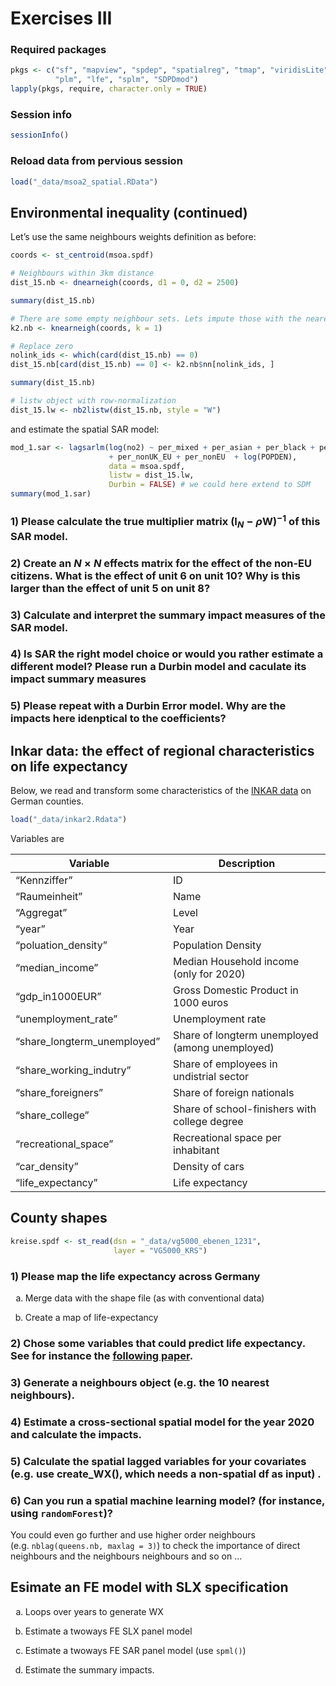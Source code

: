 \newcommand{\Exp}{\mathrm{E}}
\newcommand\given[1][]{\:#1\vert\:}
\newcommand{\Cov}{\mathrm{Cov}}
\newcommand{\Var}{\mathrm{Var}}
\newcommand{\rank}{\mathrm{rank}}
\newcommand{\bm}[1]{\boldsymbol{\mathbf{#1}}}

# Exercises III

### Required packages {.unnumbered}

```r
pkgs <- c("sf", "mapview", "spdep", "spatialreg", "tmap", "viridisLite", 
          "plm", "lfe", "splm", "SDPDmod")
lapply(pkgs, require, character.only = TRUE)

```

### Session info {.unnumbered}

```r
sessionInfo()

```


### Reload data from pervious session {.unnumbered}

```r
load("_data/msoa2_spatial.RData")
```



## Environmental inequality (continued)

Let's use the same neighbours weights definition as before:

```r
coords <- st_centroid(msoa.spdf)

# Neighbours within 3km distance
dist_15.nb <- dnearneigh(coords, d1 = 0, d2 = 2500)

summary(dist_15.nb)

# There are some empty neighbour sets. Lets impute those with the nearest neighbour.
k2.nb <- knearneigh(coords, k = 1)

# Replace zero
nolink_ids <- which(card(dist_15.nb) == 0)
dist_15.nb[card(dist_15.nb) == 0] <- k2.nb$nn[nolink_ids, ]

summary(dist_15.nb)

# listw object with row-normalization
dist_15.lw <- nb2listw(dist_15.nb, style = "W")
```

and estimate the spatial SAR model: 

```r
mod_1.sar <- lagsarlm(log(no2) ~ per_mixed + per_asian + per_black + per_other
                      + per_nonUK_EU + per_nonEU  + log(POPDEN),  
                      data = msoa.spdf, 
                      listw = dist_15.lw,
                      Durbin = FALSE) # we could here extend to SDM
summary(mod_1.sar)
```


### 1) Please calculate the true multiplier matrix $({\bm I_N}-\rho {\bm W})^{-1}$ of this SAR model. {.unnumbered}





### 2) Create an $N \times N$ effects matrix for the effect of the non-EU citizens. What is the effect of unit 6 on unit 10? Why is this larger than the effect of unit 5 on unit 8? {.unnumbered}





### 3) Calculate and interpret the summary impact measures of the SAR model. {.unnumbered}





### 4) Is SAR the right model choice or would you rather estimate a different model? Please run a Durbin model and caculate its impact summary measures {.unnumbered}





### 5) Please repeat with a Durbin Error model. Why are the impacts here idenptical to the coefficients? {.unnumbered}





## Inkar data: the effect of regional characteristics on life expectancy

Below, we read and transform some characteristics of the [INKAR data](https://www.inkar.de/) on German counties.


<!-- ```{r} -->
<!-- di <- c("_data/") -->

<!-- # Define the downloaded filed -->
<!-- j <- c("inkar.csv") -->
<!-- c <- 1 -->

<!-- for(k in j){ -->
<!--   header <- as.vector(t(read.table(paste0(di, k), nrows = 1, sep = ";")[1,])) -->
<!--   # Clean header -->
<!--   header <- stringi::stri_replace_all_fixed( -->
<!--     header,  -->
<!--     c("ä", "ö", "ü", "Ä", "Ö", "Ü"),  -->
<!--     c("ae", "oe", "ue", "Ae", "Oe", "Ue"),  -->
<!--     vectorize_all = FALSE -->
<!--   ) -->
<!--   header <- gsub(" ", "", header) -->
<!--   header <- gsub("\\.", "", header) -->
<!--   header <- iconv(header, "latin1", "ASCII", sub = "") -->

<!--   # Combine with second row header (year) -->
<!--   header2 <- as.vector(t(read.table(paste0(di, k), skip = 1, nrows = 1, sep = ";")[1,])) -->
<!--   header3 <- paste(header, header2, sep = "_") -->
<!--   header3 <- gsub("_NA", "", header3) -->

<!--   nc <- length(header3) -->
<!--   # Input and rename data -->
<!--   data <- read.csv(paste0(di, k), skip = 2, header = FALSE, sep = ";",  -->
<!--                    quote = "\"", dec = ",", stringsAsFactors = F, -->
<!--                    colClasses = "character") -->
<!--   names(data) <- header3 -->
<!--   data1 <- data -->

<!--   # Correct character vars (containing thousands separator) -->
<!--   vars <- which(sapply(data1, is.character)) -->
<!--   vars <- vars[-which(vars %in% c(1:3))] -->
<!--   for(l in vars){ -->
<!--     data1[,l] <- gsub("\\.", "", data1[,l]) -->
<!--     data1[,l] <- gsub("\\,", ".", data1[,l]) -->
<!--     data1[,l] <- as.numeric(data1[,l]) -->
<!--   } -->


<!--   # #Save -->
<!--   # l <- paste("bearb", k, sep = "_") -->
<!--   # write.table(data1, file = l, row.names = FALSE, sep = ";", dec = ".", na = ".") -->

<!--   # #Reshape -->
<!--   # helpvar1 <- unique(header[4:length(header)]) -->
<!--   # helpvar2 <-  sort(unique(header2[!is.na(header2)])) -->
<!--   # n_vars <- length(helpvar1) -->
<!--   # n_times <- length(helpvar2) -->
<!--   # helpvar1 <- sort(rep(helpvar1, times = n_times)) -->
<!--   # helpvar2 <- rep(helpvar2, times = n_vars) -->
<!--   # helpvar3 <- paste(helpvar1, helpvar2, sep = "_") -->
<!--   # count <- ncol(data1)+1 -->
<!--   # for(v in helpvar3) { -->
<!--   #   if(v %in% names(data1)) {} -->
<!--   #   else{ -->
<!--   #     data1[,count] <- NA -->
<!--   #     colnames(data1)[count] <- v -->
<!--   #     count <- count+1 -->
<!--   #   } -->
<!--   # } -->
<!--   # data1 <- data1[c(colnames(data1)[1:3], sort(helpvar3))] -->
<!--   #  -->
<!--   # data1 <- reshape(data1, direction = "long", varying = 4:ncol(data1),  -->
<!--   #                  sep = "_") -->
<!--   data.long <- tidyr::pivot_longer(data1,  -->
<!--                                   cols = 4:ncol(data1), -->
<!--                                   names_to = c(".value", "year"), -->
<!--                                   names_pattern = "(.*)_(.*)") -->


<!--   colnames(data.long) <- substr(colnames(data.long), 1, 30) -->

<!--   if(c == 1){ -->
<!--     inkar.df <- data.long -->
<!--   }else{ -->
<!--     inkar.df <- merge(inkar.df, data.long, all.x = TRUE, all.y = TRUE) -->
<!--   } -->

<!--   c <- c+1 -->

<!-- } -->



<!-- inkar.df$year <- as.numeric(inkar.df$year) -->

<!-- names(inkar.df)[which(names(inkar.df) == "Pkw-Dichte")] <- "pkw_dichte" -->

<!-- save(inkar.df, file = "_data/inkar.Rdata") -->

<!-- ``` -->

```r
load("_data/inkar2.Rdata")
```


Variables are

| Variable | Description |
| ------------					   | ------------ |
| "Kennziffer"                      | ID                                         |
| "Raumeinheit"                     | Name                                       |
| "Aggregat"                        | Level                                      |
| "year"                            | Year                                       |
| "poluation_density"               | Population Density       |
| "median_income"                   | Median Household income (only for 2020)                   |
| "gdp_in1000EUR"                   | Gross Domestic Product in 1000 euros                            |
| "unemployment_rate"               | Unemployment rate                            |
| "share_longterm_unemployed"       | Share of longterm unemployed (among unemployed)                               |
| "share_working_indutry"           | Share of employees in undistrial sector                    |
| "share_foreigners"                | Share of foreign nationals                              |
| "share_college"                   | Share of school-finishers with college degree                              |
| "recreational_space"              | Recreational space per inhabitant                           |
| "car_density"                     | Density of cars                                 |
| "life_expectancy"                 | Life expectancy       |


## County shapes

```r
kreise.spdf <- st_read(dsn = "_data/vg5000_ebenen_1231",
                       layer = "VG5000_KRS")
```

### 1) Please map the life expectancy across Germany {.unnumbered}

a) Merge data with the shape file (as with conventional data)


b) Create a map of life-expectancy



### 2) Chose some variables that could predict life expectancy. See for instance the [following paper](https://doi.org/10.1073/pnas.2003719117). {.unnumbered}


### 3) Generate a neighbours object (e.g. the 10 nearest neighbours). {.unnumbered}



### 4) Estimate a cross-sectional spatial model for the year 2020 and calculate the impacts. {.unnumbered}




### 5) Calculate the spatial lagged variables for your covariates (e.g. use create_WX(), which needs a non-spatial df as input) . {.unnumbered}



### 6) Can you run a spatial machine learning model? (for instance, using `randomForest`)? {.unnumbered}



You could even go further and use higher order neighbours (e.g. `nblag(queens.nb, maxlag = 3)`) to check the importance of direct neighbours and the neighbours neighbours and so on ...




## Esimate an FE model with SLX specification 


a) Loops over years to generate WX



b) Estimate a twoways FE SLX panel model



c) Estimate a twoways FE SAR panel model (use `spml()`)



d) Estimate the summary impacts.



<!-- We use the `WDI` API package to retrieve data from the World Bank. -->

<!-- You can open the [World Bank Data browser](https://databank.worldbank.org/home.aspx) to go though the data. -->

<!-- You can search for indicators with `WDIsearch()`. -->
<!-- ```{r warning=FALSE} -->
<!-- library(WDI) -->

<!-- # Search GDP per capita -->
<!-- WDIsearch("CO2 intensity") -->

<!-- # Political Stability -->
<!-- WDIsearch("Political Stability") -->

<!-- #  -->
<!-- WDIsearch("democracy") -->
<!-- # The Democracy indicator is an additive eleven-point scale (0-10) -->

<!-- ``` -->

<!-- ```{r, cache=TRUE} -->
<!-- # Define countries, indicators to query, and time period -->
<!-- wd.df <- WDI(country = "all",  -->
<!--              indicator = c('population' = "SP.POP.TOTL",  -->
<!--                            'gdp_pc' = "NY.GDP.PCAP.KD",  -->
<!--                            'co2_pc' = "EN.ATM.CO2E.PC", -->
<!--                            'co2_intesity' = "EN.ATM.CO2E.EG.ZS", -->
<!--                            'gini' = "SI.POV.GINI", -->
<!--                            'political_stability' = "GV.POLI.ST.ES", -->
<!--                            'inst_democr' = "UPP.INS.DEMO.XQ"), -->
<!--              extra = TRUE, -->
<!--              start = 2010, end = 2019) -->

<!-- # Save -->
<!-- save(wd.df, file = "_data/WDI_data.RData") -->
<!-- ``` -->


<!-- ## Diffusion of political regimes -->

<!-- See for instance @Gleditsch.2006 for an example for the diffusion of democratization. -->




